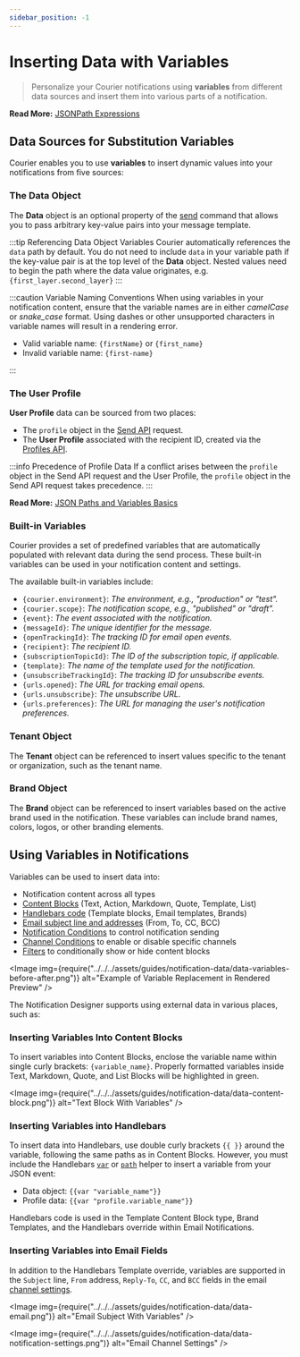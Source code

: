 ```yaml
---
sidebar_position: -1
---
```



# Inserting Data with Variables

> Personalize your Courier notifications using **variables** from different data sources and insert them into various parts of a notification.

**Read More:** [JSONPath Expressions](json-paths-variables.mdx)

## Data Sources for Substitution Variables

Courier enables you to use **variables** to insert dynamic values into your notifications from five sources:

### The Data Object

The **Data** object is an optional property of the [send](../../../reference/send/intro.mdx) command that allows you to pass arbitrary key-value pairs into your message template.

:::tip Referencing Data Object Variables
Courier automatically references the `data` path by default. You do not need to include `data` in your variable path if the key-value pair is at the top level of the **Data** object. Nested values need to begin the path where the data value originates, e.g. `{first_layer.second_layer}`
:::

:::caution Variable Naming Conventions
When using variables in your notification content, ensure that the variable names are in either *camelCase* or *snake_case* format. Using dashes or other unsupported characters in variable names will result in a rendering error.

- Valid variable name: `{firstName}` or `{first_name}`
- Invalid variable name: `{first-name}`

:::

### The User Profile

**User Profile** data can be sourced from two places:

- The `profile` object in the [Send API](../../../reference/send/intro.mdx) request.
- The **User Profile** associated with the recipient ID, created via the [Profiles API](../../../reference/profiles/intro.mdx).

:::info Precedence of Profile Data
If a conflict arises between the `profile` object in the Send API request and the User Profile, the `profile` object in the Send API request takes precedence.
:::

**Read More:** [JSON Paths and Variables Basics](json-paths-variables.mdx)

### Built-in Variables

Courier provides a set of predefined variables that are automatically populated with relevant data during the send process. These built-in variables can be used in your notification content and settings.

The available built-in variables include:

- `{courier.environment}`: *The environment, e.g., "production" or "test".*
- `{courier.scope}`: *The notification scope, e.g., "published" or "draft".*
- `{event}`: *The event associated with the notification.*
- `{messageId}`: *The unique identifier for the message.*
- `{openTrackingId}`: *The tracking ID for email open events.*
- `{recipient}`: *The recipient ID.*
- `{subscriptionTopicId}`: *The ID of the subscription topic, if applicable.*
- `{template}`: *The name of the template used for the notification.*
- `{unsubscribeTrackingId}`: *The tracking ID for unsubscribe events.*
- `{urls.opened}`: *The URL for tracking email opens.*
- `{urls.unsubscribe}`: *The unsubscribe URL.*
- `{urls.preferences}`: *The URL for managing the user's notification preferences.*

### Tenant Object
The **Tenant** object can be referenced to insert values specific to the tenant or organization, such as the tenant name.

### Brand Object
The **Brand** object can be referenced to insert variables based on the active brand used in the notification. These variables can include brand names, colors, logos, or other branding elements.

## Using Variables in Notifications

Variables can be used to insert data into:

- Notification content across all types 
- [Content Blocks](../content-blocks/content-block-basics.mdx) (Text, Action, Markdown, Quote, Template, List)
- [Handlebars code](../notification-designer/handlebars-designer.mdx) (Template blocks, Email templates, Brands)  
- [Email subject line and addresses](../../sending/channel-settings.mdx) (From, To, CC, BCC)
- [Notification Conditions](../notification-settings/send-conditions.mdx) to control notification sending
- [Channel Conditions](../notification-settings/send-conditions.mdx/#for-notifications-and-channels) to enable or disable specific channels
- [Filters](../notification-designer/notification-designer-overview.mdx/#reusable-drag-and-drop-content) to conditionally show or hide content blocks

<Image
  img={require("../../../assets/guides/notification-data/data-variables-before-after.png")}
  alt="Example of Variable Replacement in Rendered Preview"
/>

The Notification Designer supports using external data in various places, such as:



### Inserting Variables Into Content Blocks

To insert variables into Content Blocks, enclose the variable name within single curly brackets: `{variable_name}`. Properly formatted variables inside Text, Markdown, Quote, and List Blocks will be highlighted in green.

<Image
  img={require("../../../assets/guides/notification-data/data-content-block.png")}
  alt="Text Block With Variables"
/>

### Inserting Variables into Handlebars

To insert data into Handlebars, use double curly brackets `{{ }}` around the variable, following the same paths as in Content Blocks. However, you must include the Handlebars [`var`](https://www.courier.com/docs/platform/content/notification-designer/handlebars-helpers/#var) or [`path`](https://www.courier.com/docs/platform/content/notification-designer/handlebars-helpers/#path) helper to insert a variable from your JSON event:

- Data object: `{{var "variable_name"}}`
- Profile data: `{{var "profile.variable_name"}}`

Handlebars code is used in the Template Content Block type, Brand Templates, and the Handlebars override within Email Notifications.

### Inserting Variables into Email Fields

In addition to the Handlebars Template override, variables are supported in the `Subject` line, `From` address, `Reply-To`, `CC`, and `BCC` fields in the email [channel settings](../notification-settings/email-fields.mdx).

<Image
  img={require("../../../assets/guides/notification-data/data-email.png")}
  alt="Email Subject With Variables"
/>

<Image
  img={require("../../../assets/guides/notification-data/data-notification-settings.png")}
  alt="Email Channel Settings"
/>